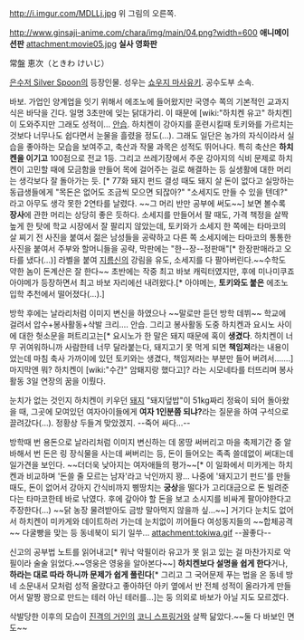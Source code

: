 http://i.imgur.com/MDLLj.jpg
위 그림의 오른쪽.

http://www.ginsaji-anime.com/chara/img/main/04.png?width=600
'''애니메이션판'''
attachment:movie05.jpg
'''실사 영화판'''

常盤 恵次（ときわ けいじ）

[[은수저 Silver Spoon]]의 등장인물. 성우는 [[쇼우지 마사유키]]. 공수도부 소속.

바보. 가업인 양계업을 잇기 위해서 에조노에 들어왔지만 국영수 쪽의 기본적인 교과지식은 바닥을 긴다. 일명 3초만에 잊는 닭대가리. 이 때문에 [wiki:"하치켄 유고" 하치켄]이 도와주지만 그래도 성적이… [[안습]]. 하치켄이 강아지를 훈련시킬때 토키와를 가르치는 것보다 너무나도 쉽다면서 눈물을 흘렸을 정도(…).
그래도 일단은 농가의 자식이라서 실습을 좋아하는 모습을 보여주고, 축산과 작물 과목은 성적도 뛰어나다. 특히 축산은 '''하치켄을 이기고''' 100점으로 전교 1등. 그리고 쓰레기장에서 주운 강아지의 식비 문제로 하치켄이 고민할 때에 모금함을 만들어 목에 걸어주는 걸로 해결하는 등 실생활에 대한 머리는 생각보다 잘 돌아가는 듯. [* 77화 돼지 펀드 결성 때도 돼지 살 돈이 없다고 실망하는 동급생들에게 "목돈은 없어도 조금씩 모으면 되잖아?" "소세지도 만들 수 있을 텐데?" 라고 아무도 생각 못한 2연타를 날렸다. ~~그 머리 반만 공부에 써도~~]  보면 볼수록 '''장사'''에 관한 머리는 상당히 좋은 듯하다. 소세지를 만들어서 팔 때도, 가격 책정을 살짝 높게 한 탓에 학교 시장에서 잘 팔리지 않았는데, 토키와가 소세지 한 쪽에는 타마코의 살 찌기 전 사진을 붙여서 젊은 남성들을 공략하고 다른 쪽 소세지에는 타마코의 통통한 사진을 붙여서 주부와 할머니들을 공략, 막판에는 "한--장--정판매"[* 한장판매라고 오타를 냈다(...)] 라벨을 붙여 [[지름신]]의 강림을 유도, 소세지를 다 팔아버린다.~~수학도 약한 놈이 돈계산은 잘 한다~~ 초반에는 작중 최고 바보 캐릭터였지만, 후에 미나미쿠죠 아야메가 등장하면서 최고 바보 자리에선 내려왔다.[* 아야메는, '''토키와도 붙은''' 에조노 입학 추천에서 떨어졌다(...).]

방학 후에는 날라리처럼 이미지 변신을 하였으나 ~~말로만 듣던 방학 데뷔~~ 학교에 걸려서 압수+봉사활동+삭발 크리…. 안습. 그리고 봉사활동 도중 하치켄과 요시노 사이에 대한 헛소문을 퍼트리고는[* 요시노가 한 말은 돼지 때문에 혹이 '''생겼다'''. 하치켄이 너무 귀여워하니까 사람한테 너무 달라붙는다, 돼지고기 못 먹게 되면 '''책임져'''라는 내용이었는데 마침 축사 가까이에 있던 토키와는 생겼다, 책임져라는 부분만 들어 버려서…….] 마지막엔 뭐? 하치켄이 [wiki:"수간" 암퇘지랑 했다고]? 라는 시모네타를 터뜨리며 봉사활동 3일 연장의 꿈을 이뤘다.

눈치가 없는 것인지 하치켄이 키우던 [[돼지]] "돼지덮밥"이 51kg짜리 정육이 되어 돌아왔을 때, 그곳에 모여있던 여자아이들에게 '''여자 1인분쯤 되냐?'''라는 질문을 하여 구석으로 끌려갔다(…). 정황상 두들겨 맞았겠지. --죽어 싸다…--

방학때 번 용돈으로 날라리처럼 이미지 변신하는 데 몽땅 써버리고 마을 축제기간 중 알바해서 번 돈은 링 장식물을 사는데 써버리는 등, 돈이 들어오는 족족 쓸데없이 써대는데 일가견을 보인다. ~~더더욱 낮아지는 여자애들의 평가~~[* 이 일화에서 미카게는 하치켄과 비교하며 '돈쓸 줄 모르는 남자'라고 낙인까지 꽝... 나중에 '돼지고기 펀드'를 만들 때도, 돈이 없어서 강아지 간식비까지 삥땅치는 '''궁상'''을 떨다가 고리대금으로 돈 빌려준다는 타마코한테 바로 낚였다. 후에 갚아야 할 돈을 보고 소시지를 비싸게 팔아야한다고 주장한다(...) ~~닭 농장 물려받아도 금방 말아먹지 않을까 싶...~~] 거기다 눈치도 없어서 하치켄이 미카게와 데이트하러 가는데 눈치없이 끼어들다 여성동지들의 ~~합체공격~~ 다굴빵을 맞는 등 동네북이 되기 일쑤...
attachment:tokiwa.gif --꼴좋다--

신고의 공부법 노트를 읽어내고[* 워낙 악필이라 유고가 못 읽고 있는 걸 마찬가지로 악필이라 술술 읽었다.~~영웅은 영웅을 알아본다~~] '''하치켄보다 설명을 쉽게 한다'''거나, '''하라는 대로 따라 하니까 문제가 쉽게 풀린다'''[* 그리고 그 국어문제 푸는 법을 온 동네 방네 소문내서 모처럼 성적 올랐다고 좋아하던 아키 옆에서 반 전체 성적이 올라가게 만들어서 말짱 꽝으로 만드는 테러 아닌 테러를...]는 둥 의외로 바보가 아닐 지도 모르겠다. 

삭발당한 이후의 모습이 [[진격의 거인]]의 [[코니 스프링거]]와 살짝 닮았다.~~둘 다 바보인 면도~~
